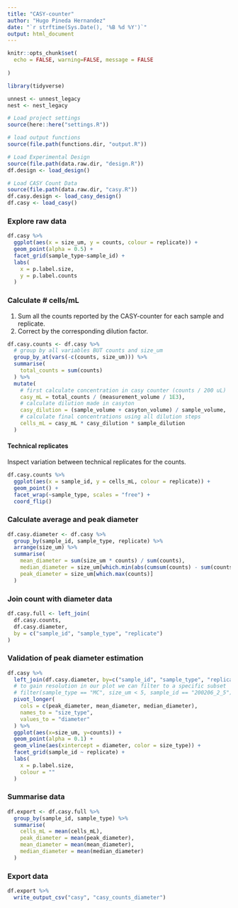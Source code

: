 ```yaml
---
title: "CASY-counter"
author: "Hugo Pineda Hernandez"
date: "`r strftime(Sys.Date(), '%B %d %Y')`"
output: html_document
---
```


```r
knitr::opts_chunk$set(
  echo = FALSE, warning=FALSE, message = FALSE
  
)

library(tidyverse)

unnest <- unnest_legacy
nest <- nest_legacy

```

```r
# Load project settings
source(here::here("settings.R"))

# load output functions
source(file.path(functions.dir, "output.R"))

# Load Experimental Design
source(file.path(data.raw.dir, "design.R"))
df.design <- load_design()

# Load CASY Count Data
source(file.path(data.raw.dir, "casy.R"))
df.casy.design <- load_casy_design()
df.casy <- load_casy()
```

### Explore raw data

```r
df.casy %>% 
  ggplot(aes(x = size_um, y = counts, colour = replicate)) +
  geom_point(alpha = 0.5) +
  facet_grid(sample_type~sample_id) +
  labs(
    x = p.label.size,
    y = p.label.counts
  ) 
```


### Calculate # cells/mL

1. Sum all the counts reported by the CASY-counter for each sample and replicate.
2. Correct by the corresponding dilution factor.

```r
df.casy.counts <- df.casy %>%
  # group by all variables BUT counts and size_um
  group_by_at(vars(-c(counts, size_um))) %>% 
  summarise(
    total_counts = sum(counts)
  ) %>% 
  mutate(
    # first calculate concentration in casy counter (counts / 200 uL)
    casy_mL = total_counts / (measurement_volume / 1E3),
    # calculate dilution made in casyton
    casy_dilution = (sample_volume + casyton_volume) / sample_volume,
    # calculate final concentrations using all dilution steps
    cells_mL = casy_mL * casy_dilution * sample_dilution
  )
```

#### Technical replicates

Inspect variation between technical replicates for the counts.

```r
df.casy.counts %>% 
  ggplot(aes(x = sample_id, y = cells_mL, colour = replicate)) +
  geom_point() +
  facet_wrap(~sample_type, scales = "free") +
  coord_flip()
```

### Calculate average and peak diameter

```r
df.casy.diameter <- df.casy %>%
  group_by(sample_id, sample_type, replicate) %>%
  arrange(size_um) %>%
  summarise(
    mean_diameter = sum(size_um * counts) / sum(counts),
    median_diameter = size_um[which.min(abs(cumsum(counts) - sum(counts) / 2))],
    peak_diameter = size_um[which.max(counts)]
  )
```


### Join count with diameter data

```r
df.casy.full <- left_join(
  df.casy.counts,
  df.casy.diameter,
  by = c("sample_id", "sample_type", "replicate")
)
```

### Validation of peak diameter estimation 

```r
df.casy %>%
  left_join(df.casy.diameter, by=c("sample_id", "sample_type", "replicate")) %>%
  # to gain resolution in our plot we can filter to a specific subset
  # filter(sample_type == "MC", size_um < 5, sample_id == "200206_2_5") %>%
  pivot_longer(
    cols = c(peak_diameter, mean_diameter, median_diameter),
    names_to = "size_type",
    values_to = "diameter"
  ) %>%
  ggplot(aes(x=size_um, y=counts)) +
  geom_point(alpha = 0.1) +
  geom_vline(aes(xintercept = diameter, color = size_type)) +
  facet_grid(sample_id ~ replicate) +
  labs(
    x = p.label.size,
    colour = ""
  )
```

### Summarise data

```r
df.export <- df.casy.full %>%
  group_by(sample_id, sample_type) %>%
  summarise(
    cells_mL = mean(cells_mL),
    peak_diameter = mean(peak_diameter),
    mean_diameter = mean(mean_diameter),
    median_diameter = mean(median_diameter)
  )
```

### Export data

```r
df.export %>%
  write_output_csv("casy", "casy_counts_diameter")
```

